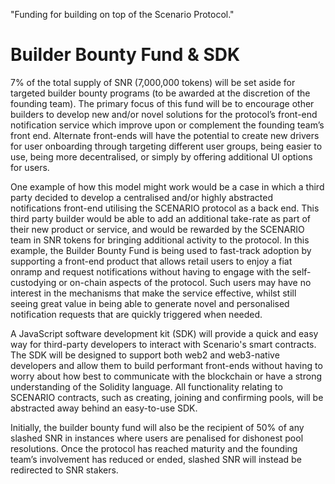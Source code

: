   "Funding for building on top of the Scenario Protocol."


# Builder Bounty Fund & SDK

7% of the total supply of SNR (7,000,000 tokens) will be set aside for targeted builder bounty programs (to be awarded at the discretion of the founding team). The primary focus of this fund will be to encourage other builders to develop new and/or novel solutions for the protocol’s front-end notification service which improve upon or complement the founding team’s front end. Alternate front-ends will have the potential to create new drivers for user onboarding through targeting different user groups, being easier to use, being more decentralised, or simply by offering additional UI options for users. 

One example of how this model might work would be a case in which a third party decided to develop a centralised and/or highly abstracted notifications front-end utilising the SCENARIO protocol as a back end. This third party builder would be able to add an additional take-rate as part of their new product or service, and would be rewarded by the SCENARIO team in SNR tokens for bringing additional activity to the protocol. In this example, the Builder Bounty Fund is being used to fast-track adoption by supporting a front-end product that allows retail users to enjoy a fiat onramp and request notifications without having to engage with the self-custodying or on-chain aspects of the protocol. Such users may have no interest in the mechanisms that make the service effective, whilst still seeing great value in being able to generate novel and personalised notification requests that are quickly triggered when needed.

<SNRDiagram />

A JavaScript software development kit (SDK) will provide a quick and easy way for third-party developers to interact with Scenario's smart contracts. The SDK will be designed to support both web2 and web3-native developers and allow them to build performant front-ends without having to worry about how best to communicate with the blockchain or have a strong understanding of the Solidity language. All functionality relating to SCENARIO contracts, such as creating, joining and confirming pools, will be abstracted away behind an easy-to-use SDK.

Initially, the builder bounty fund will also be the recipient of 50% of any slashed SNR in instances where users are penalised for dishonest pool resolutions. Once the protocol has reached maturity and the founding team’s involvement has reduced or ended, slashed SNR will instead be redirected to SNR stakers.

